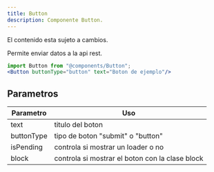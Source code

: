 ```yaml
---
title: Button
description: Componente Button.
---
```



<Aside type="caution">El contenido esta sujeto a cambios.</Aside>

Permite enviar datos a la api rest.

```jsx
import Button from "@components/Button";
<Button buttonType="button" text="Boton de ejemplo"/>
```

## Parametros

|Parametro|Uso|
|--|--|
|text|titulo del boton|
|buttonType| tipo de boton "submit" o "button"|
|isPending| controla si mostrar un loader o no|
|block| controla si mostrar el boton con la clase block|

